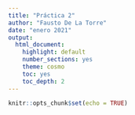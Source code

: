 ```yaml
---
title: "Práctica 2"
author: "Fausto De La Torre"
date: "enero 2021"
output: 
  html_document:
    highlight: default
    number_sections: yes
    theme: cosmo
    toc: yes
    toc_depth: 2
---
```

```r
knitr::opts_chunk$set(echo = TRUE)
```
